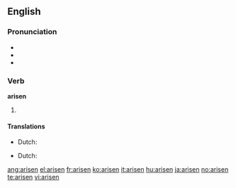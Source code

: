 {{also|ärisen}}
==English==

===Pronunciation===
* {{IPA|/ə'rɪzən/}}
* {{audio|En-us-arisen.ogg|Audio (US)}}
* {{rhymes|ɪzən}}

===Verb===
'''arisen'''

# {{past participle of|[[arise]]}}

====Translations====
{{trans-top|gotten up}}
* Dutch: {{t+|nl|opstaan}}
{{trans-mid}}
{{trans-bottom}}

{{trans-top|started to exist}}
* Dutch: {{t-|nl|ontstaan}}
{{trans-mid}}
{{trans-bottom}}

[[ang:arisen]]
[[el:arisen]]
[[fr:arisen]]
[[ko:arisen]]
[[it:arisen]]
[[hu:arisen]]
[[ja:arisen]]
[[no:arisen]]
[[te:arisen]]
[[vi:arisen]]